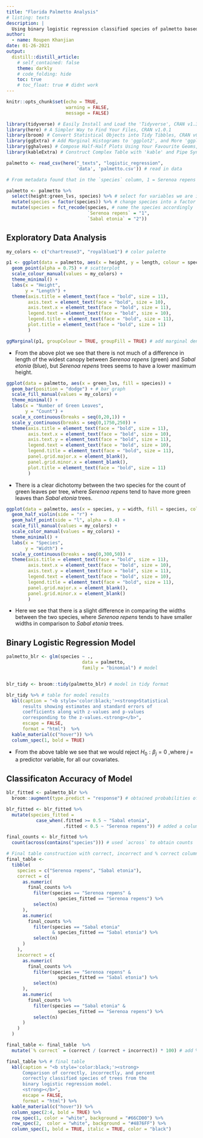 ```yaml
---
title: "Florida Palmetto Analysis"
# listing: texts
description: |
  Using binary logistic regression classified species of palmetto based on some covariates. 
author:
  - name: Roupen Khanjian
date: 01-26-2021
output:
  distill::distill_article:
    # self_contained: false
    theme: darkly
    # code_folding: hide
    toc: true
    # toc_float: true # didnt work
---
```


```r
knitr::opts_chunk$set(echo = TRUE,
                      warning = FALSE,
                      message = FALSE)
```


```r
library(tidyverse) # Easily Install and Load the 'Tidyverse', CRAN v1.3.0
library(here) # A Simpler Way to Find Your Files, CRAN v1.0.1
library(broom) # Convert Statistical Objects into Tidy Tibbles, CRAN v0.7.4
library(ggExtra) # Add Marginal Histograms to 'ggplot2', and More 'ggplot2'Enhancements, CRAN v0.9
library(gghalves) # Compose Half-Half Plots Using Your Favourite Geoms, CRAN v0.1.1
library(kableExtra) # Construct Complex Table with 'kable' and Pipe Syntax, CRAN v1.3.1

```



```r
palmetto <- read_csv(here("_texts", "logistic_regression",
                          'data', 'palmetto.csv')) # read in data

# From metadata found that in the `species` column, 1 = Serenoa repens and 2 = Sabal etonia

palmetto <- palmetto %>% 
  select(height:green_lvs, species) %>% # select for variables we are interested in
  mutate(species = factor(species)) %>% # change species into a factor
  mutate(species = fct_recode(species, # name the species accordingly
                              `Serenoa repens` = "1",
                              `Sabal etonia` = "2"))
```

## Exploratory Data Analysis


```r

my_colors <- c("chartreuse3", "royalblue1") # color palette

p1 <- ggplot(data = palmetto, aes(x = height, y = length, colour = species)) +
  geom_point(alpha = 0.75) + # scatterplot
  scale_colour_manual(values = my_colors) +
  theme_minimal() +
  labs(x = "Height",
       y = "Length") +
  theme(axis.title = element_text(face = "bold", size = 11),
        axis.text = element_text(face = "bold", size = 10),
        axis.text.x = element_text(face = "bold", size = 11),
        legend.text = element_text(face = "bold", size = 10),
        legend.title = element_text(face = "bold", size = 11),
        plot.title = element_text(face = "bold", size = 11)
        )

ggMarginal(p1, groupColour = TRUE, groupFill = TRUE) # add marginal density plots

```


- From the above plot we see that there is not much of a difference in length of the widest canopy between *Serenoa repens* (green) and *Sabal etonia* (blue), but *Serenoa repens* trees seems to have a lower maximum height. 
 

```r

ggplot(data = palmetto, aes(x = green_lvs, fill = species)) +
  geom_bar(position = "dodge") + # bar graph
  scale_fill_manual(values = my_colors) +
  theme_minimal() +
  labs(x = "Number of Green Leaves",
       y = "Count") +
  scale_x_continuous(breaks = seq(0,20,1)) +
  scale_y_continuous(breaks = seq(0,1750,250)) +
  theme(axis.title = element_text(face = "bold", size = 11),
        axis.text.x = element_text(face = "bold", size = 10),
        axis.text.y = element_text(face = "bold", size = 11),
        legend.text = element_text(face = "bold", size = 10),
        legend.title = element_text(face = "bold", size = 11),
        panel.grid.major.x = element_blank(),
        panel.grid.minor.x = element_blank(),
        plot.title = element_text(face = "bold", size = 11)
        )

```

- There is a clear dichotomy between the two species for the count of green leaves per tree, where *Serenoa repens* tend to have more green leaves than *Sabal etonia* trees. 


```r

ggplot(data = palmetto, aes(x = species, y = width, fill = species, color = species)) +
  geom_half_violin(side = "r") + 
  geom_half_point(side = "l", alpha = 0.4) +
  scale_fill_manual(values = my_colors) +
  scale_color_manual(values = my_colors) +
  theme_minimal() +
  labs(x = "Species",
       y = "Width") +
  scale_y_continuous(breaks = seq(0,300,50)) +
  theme(axis.title = element_text(face = "bold", size = 11),
        axis.text.x = element_text(face = "bold", size = 10),
        axis.text.y = element_text(face = "bold", size = 11),
        legend.text = element_text(face = "bold", size = 10),
        legend.title = element_text(face = "bold", size = 11),
        panel.grid.major.x = element_blank(),
        panel.grid.minor.x = element_blank()
        )

```

- Here we see that there is a slight difference in comparing the widths between the two species, where *Serenoa repens* tends to have smaller widths in comparison to *Sabal etonia* trees. 

## Binary Logistic Regression Model

```r

palmetto_blr <- glm(species ~ ., 
                            data = palmetto, 
                            family = "binomial") # model


blr_tidy <- broom::tidy(palmetto_blr) # model in tidy format

blr_tidy %>% # table for model results
  kbl(caption = "<b style='color:black;'><strong>Statistical 
      results showing estimates and standard errors of 
      coefficients along with z-values and p-values 
      corresponding to the z-values.<strong></b>",
      escape = FALSE,
      format = "html")  %>% 
  kable_material(c("hover")) %>% 
  column_spec(1, bold = TRUE)

```

- From the above table we see that we would reject $H_0: \beta_j = 0$ ,where *j* = a predictor variable, for all our covariates. 

## Classificaton Accuracy of Model

```r
blr_fitted <- palmetto_blr %>% 
  broom::augment(type.predict = "response") # obtained probabilities of each plant being classified 

blr_fitted <- blr_fitted %>%
  mutate(species_fitted =
           case_when(.fitted >= 0.5 ~ "Sabal etonia",
                     .fitted < 0.5 ~ "Serenoa repens")) # added a column for what the model predicted

final_counts <- blr_fitted %>% 
  count(across(contains("species"))) # used `across` to obtain counts

# Final table construction with correct, incorrect and % correct columns
final_table <-
  tibble(
    species = c("Serenoa repens", "Sabal etonia"),
    correct = c(
      as.numeric(
        final_counts %>%
          filter(species == "Serenoa repens" &
                   species_fitted == "Serenoa repens") %>%
          select(n)
      ),
      as.numeric(
        final_counts %>%
          filter(species == "Sabal etonia"
                 & species_fitted == "Sabal etonia") %>%
          select(n)
      )
    ),
    incorrect = c(
      as.numeric(
        final_counts %>%
          filter(species == "Serenoa repens" &
                   species_fitted == "Sabal etonia") %>%
          select(n)
      ),
      as.numeric(
        final_counts %>%
          filter(species == "Sabal etonia" &
                   species_fitted == "Serenoa repens") %>%
          select(n)
      )
    )
  )

final_table <- final_table  %>%
  mutate(`% correct` = (correct / (correct + incorrect)) * 100) # add % correct column

final_table %>% # final table
  kbl(caption = "<b style='color:black;'><strong>
      Comparison of correctly, incorrectly, and percent 
      correctly classified species of trees from the 
      binary logistic regression model.
      <strong></b>",
      escape = FALSE,
      format = "html") %>% 
  kable_material(c("hover")) %>%
  column_spec(2:4, bold = TRUE) %>% 
  row_spec(1, color = "white", background = "#66CD00") %>% 
  row_spec(2,  color = "white", background = "#4876FF") %>% 
  column_spec(1, bold = TRUE, italic = TRUE, color = "black") 


```


